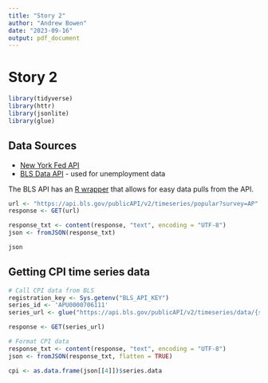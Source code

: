 ```yaml
---
title: "Story 2"
author: "Andrew Bowen"
date: "2023-09-16"
output: pdf_document
---
```

# Story 2

```r
library(tidyverse)
library(httr)
library(jsonlite)
library(glue)
```


## Data Sources

- [New York Fed API](https://markets.newyorkfed.org/static/docs/markets-api.html#/)
- [BLS Data API](https://www.bls.gov/developers/api_signature_v2.htm#single) - used for unemployment data

The BLS API has an [R wrapper](https://www.bls.gov/developers/api_r.htm) that allows for easy data pulls from the API.


```r
url <- "https://api.bls.gov/publicAPI/v2/timeseries/popular?survey=AP"
response <- GET(url)

response_txt <- content(response, "text", encoding = "UTF-8")
json <- fromJSON(response_txt)

json
```
## Getting CPI time series data

```r
# Call CPI data from BLS
registration_key <- Sys.getenv("BLS_API_KEY")
series_id <- 'APU0000706111'
series_url <- glue("https://api.bls.gov/publicAPI/v2/timeseries/data/{series_id}?registrationky={registration_key}&startyear=2013&endyear=2023")

response <- GET(series_url)
```

```r
# Format CPI data
response_txt <- content(response, "text", encoding = "UTF-8")
json <- fromJSON(response_txt, flatten = TRUE)

cpi <- as.data.frame(json[[4]])$series.data
```